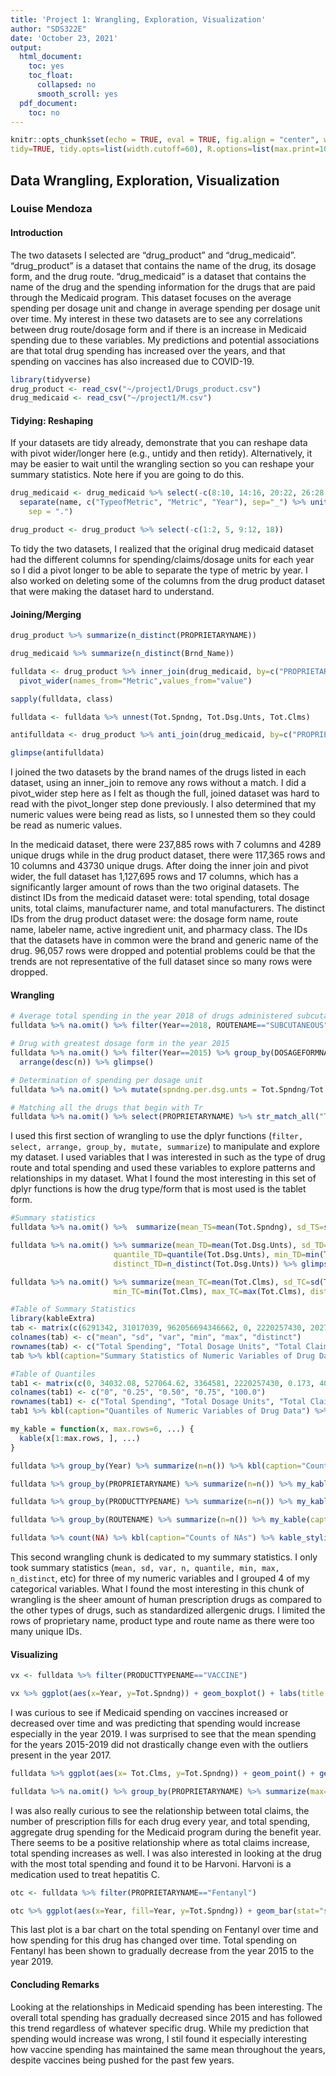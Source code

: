 ```yaml
---
title: 'Project 1: Wrangling, Exploration, Visualization'
author: "SDS322E"
date: 'October 23, 2021'
output:
  html_document:
    toc: yes
    toc_float:
      collapsed: no
      smooth_scroll: yes
  pdf_document:
    toc: no
---
```



```r
knitr::opts_chunk$set(echo = TRUE, eval = TRUE, fig.align = "center", warning = F, message = F,
tidy=TRUE, tidy.opts=list(width.cutoff=60), R.options=list(max.print=100))

```

## Data Wrangling, Exploration, Visualization

### Louise Mendoza

#### Introduction 

The two datasets I selected are "drug_product" and "drug_medicaid". "drug_product" is a dataset that contains the name of the drug, its dosage form, and the drug route. "drug_medicaid" is a dataset that contains the name of the drug and the spending information for the drugs that are paid through the Medicaid program. This dataset focuses on the average spending per dosage unit and change in average spending per dosage unit over time. My interest in these two datasets are to see any correlations between drug route/dosage form and if there is an increase in Medicaid spending due to these variables. My predictions and potential associations are that total drug spending has increased over the years, and that spending on vaccines has also increased due to COVID-19. 

```R
library(tidyverse)
drug_product <- read_csv("~/project1/Drugs_product.csv")
drug_medicaid <- read_csv("~/project1/M.csv")

```

#### Tidying: Reshaping

If your datasets are tidy already, demonstrate that you can reshape data with pivot wider/longer here (e.g., untidy and then retidy). Alternatively, it may be easier to wait until the wrangling section so you can reshape your summary statistics. Note here if you are going to do this.

```R
drug_medicaid <- drug_medicaid %>% select(-c(8:10, 14:16, 20:22, 26:28, 32:36)) %>% pivot_longer(5:19) %>% 
  separate(name, c("TypeofMetric", "Metric", "Year"), sep="_") %>% unite(TypeofMetric, Metric, col = "Metric", 
    sep = ".")

drug_product <- drug_product %>% select(-c(1:2, 5, 9:12, 18))
```
To tidy the two datasets, I realized that the original drug medicaid dataset had the different columns for spending/claims/dosage units for each year so I did a pivot longer to be able to separate the type of metric by year. I also worked on deleting some of the columns from the drug product dataset that were making the dataset hard to understand. 
    
#### Joining/Merging

```R
drug_product %>% summarize(n_distinct(PROPRIETARYNAME))

drug_medicaid %>% summarize(n_distinct(Brnd_Name))

fulldata <- drug_product %>% inner_join(drug_medicaid, by=c("PROPRIETARYNAME"="Brnd_Name")) %>%
  pivot_wider(names_from="Metric",values_from="value")

sapply(fulldata, class)

fulldata <- fulldata %>% unnest(Tot.Spndng, Tot.Dsg.Unts, Tot.Clms)

antifulldata <- drug_product %>% anti_join(drug_medicaid, by=c("PROPRIETARYNAME"="Brnd_Name"))

glimpse(antifulldata)
```

I joined the two datasets by the brand names of the drugs listed in each dataset, using an inner_join to remove any rows without a match. I did a pivot_wider step here as I felt as though the full, joined dataset was hard to read with the pivot_longer step done previously. I also determined that my numeric values were being read as lists, so I unnested them so they could be read as numeric values.

In the medicaid dataset, there were 237,885 rows with 7 columns and 4289 unique drugs while in the drug product dataset, there were 117,365 rows and 10 columns and 43730 unique drugs. After doing the inner join and pivot wider, the full dataset has 1,127,695 rows and 17 columns, which has a significantly larger amount of rows than the two original datasets. The distinct IDs from the medicaid dataset were: total spending, total dosage units, total claims, manufacturer name, and total manufacturers. The distinct IDs from the drug product dataset were: the dosage form name, route name, labeler name, active ingredient unit, and pharmacy class. The IDs that the datasets have in common were the brand and generic name of the drug. 96,057 rows were dropped and potential problems could be that the trends are not representative of the full dataset since so many rows were dropped. 

####  Wrangling

```R
# Average total spending in the year 2018 of drugs administered subcutaneously
fulldata %>% na.omit() %>% filter(Year==2018, ROUTENAME=="SUBCUTANEOUS") %>% summarize(mean(Tot.Spndng))

# Drug with greatest dosage form in the year 2015
fulldata %>% na.omit() %>% filter(Year==2015) %>% group_by(DOSAGEFORMNAME) %>% summarize(n=n()) %>%
  arrange(desc(n)) %>% glimpse()

# Determination of spending per dosage unit
fulldata %>% na.omit() %>% mutate(spndng.per.dsg.unts = Tot.Spndng/Tot.Dsg.Unts) %>% head()

# Matching all the drugs that begin with Tr
fulldata %>% na.omit() %>% select(PROPRIETARYNAME) %>% str_match_all("Tr[^ ]+") %>% glimpse()
```

I used this first section of wrangling to use the dplyr functions (`filter, select, arrange, group_by, mutate, summarize`) to manipulate and explore my dataset. I used variables that I was interested in such as the type of drug route and total spending and used these variables to explore patterns and relationships in my dataset. What I found the most interesting in this set of dplyr functions is how the drug type/form that is most used is the tablet form. 

```r
#Summary statistics
fulldata %>% na.omit() %>%  summarize(mean_TS=mean(Tot.Spndng), sd_TS=sd(Tot.Spndng), var_TS=var(Tot.Spndng), quantile_TS=quantile(Tot.Spndng),min_TS=min(Tot.Spndng), max_TS=max(Tot.Spndng), distinct_TS=n_distinct(Tot.Spndng)) %>% glimpse()

fulldata %>% na.omit() %>% summarize(mean_TD=mean(Tot.Dsg.Unts), sd_TD=sd(Tot.Dsg.Unts), var_TD=var(Tot.Dsg.Unts),
                       quantile_TD=quantile(Tot.Dsg.Unts), min_TD=min(Tot.Dsg.Unts), max_TD=max(Tot.Dsg.Unts),
                       distinct_TD=n_distinct(Tot.Dsg.Unts)) %>% glimpse()

fulldata %>% na.omit() %>% summarize(mean_TC=mean(Tot.Clms), sd_TC=sd(Tot.Clms), var_TC=var(Tot.Clms), quantile_TC=quantile(Tot.Clms),
                       min_TC=min(Tot.Clms), max_TC=max(Tot.Clms), distinct_TC=n_distinct(Tot.Clms)) %>% glimpse

#Table of Summary Statistics 
library(kableExtra)
tab <- matrix(c(6291342, 31017039, 962056694346662, 0, 2220257430, 20275, 23518638, 100751607, 10150886288481036, 0.173, 1581265868, 19622, 390727.5, 1341663, 1800058426202, 11, 15314041, 12741), ncol=6, byrow=TRUE)
colnames(tab) <- c("mean", "sd", "var", "min", "max", "distinct")
rownames(tab) <- c("Total Spending", "Total Dosage Units", "Total Claims")
tab %>% kbl(caption="Summary Statistics of Numeric Variables of Drug Data") %>% kable_styling()

#Table of Quantiles
tab1 <- matrix(c(0, 34032.08, 527064.62, 3364581, 2220257430, 0.173, 40085.500, 832861, 8773633.955, 1581265868, 11, 1317, 18605, 185325, 15314041), ncol=5, byrow=TRUE)
colnames(tab1) <- c("0", "0.25", "0.50", "0.75", "100.0")
rownames(tab1) <- c("Total Spending", "Total Dosage Units", "Total Claims")
tab1 %>% kbl(caption="Quantiles of Numeric Variables of Drug Data") %>% kable_styling()

my_kable = function(x, max.rows=6, ...) {
  kable(x[1:max.rows, ], ...)
}

fulldata %>% group_by(Year) %>% summarize(n=n()) %>% kbl(caption="Counts of Entries per Year") %>% kable_styling()

fulldata %>% group_by(PROPRIETARYNAME) %>% summarize(n=n()) %>% my_kable(caption="Counts of Entries per Drug Name") %>% kable_styling() 

fulldata %>% group_by(PRODUCTTYPENAME) %>% summarize(n=n()) %>% my_kable(caption="Counts of Entries per Drug Type") %>% kable_styling()

fulldata %>% group_by(ROUTENAME) %>% summarize(n=n()) %>% my_kable(caption="Counts of Entries per Drug Route") %>% kable_styling()

fulldata %>% count(NA) %>% kbl(caption="Counts of NAs") %>% kable_styling()

```

This second wrangling chunk is dedicated to my summary statistics. I only took summary statistics (`mean, sd, var, n, quantile, min, max, n_distinct`, etc) for three of my numeric variables and I grouped 4 of my categorical variables. What I found the most interesting in this chunk of wrangling is the sheer amount of human prescription drugs as compared to the other types of drugs, such as standardized allergenic drugs. I limited the rows of proprietary name, product type and route name as there were too many unique IDs.

#### Visualizing

```R
vx <- fulldata %>% filter(PRODUCTTYPENAME=="VACCINE")

vx %>% ggplot(aes(x=Year, y=Tot.Spndng)) + geom_boxplot() + labs(title = "Total Spending on Vaccines over Time", y="Total Spending($)", x="Year") + theme_bw() + scale_y_continuous(breaks=seq(0,3000000, 500000)) 
```
I was curious to see if Medicaid spending on vaccines increased or decreased over time and was predicting that spending would increase especially in the year 2019. I was surprised to see that the mean spending for the years 2015-2019 did not drastically change even with the outliers present in the year 2017.  

```R
fulldata %>% ggplot(aes(x= Tot.Clms, y=Tot.Spndng)) + geom_point() + geom_smooth(aes(group=PRODUCTTYPENAME, color=PRODUCTTYPENAME), method="lm") + scale_y_continuous(breaks=seq(0,2000000000,500000000)) + scale_x_continuous(breaks=seq(0,15000000,2500000)) + theme_bw() + labs(title="Total Claims vs. Total Spending", x="Number of Total Claims", y="Total Spending($)")

fulldata %>% na.omit() %>% group_by(PROPRIETARYNAME) %>% summarize(max=max(Tot.Spndng)) %>% arrange(desc(max))

```

I was also really curious to see the relationship between total claims, the number of prescription fills for each drug every year, and total spending, aggregate drug spending for the Medicaid program during the benefit year. There seems to be a positive relationship where as total claims increase, total spending increases as well. I was also interested in looking at the drug with the most total spending and found it to be Harvoni. Harvoni is a medication used to treat hepatitis C.

```R
otc <- fulldata %>% filter(PROPRIETARYNAME=="Fentanyl")

otc %>% ggplot(aes(x=Year, fill=Year, y=Tot.Spndng)) + geom_bar(stat="summary") + labs(title = "Total Spending on Fentanyl over Time", y="Total Spending($)", x="Year") + geom_errorbar(stat="summary", width=0.5) + scale_fill_brewer() + scale_y_continuous(breaks=seq(0,15000000,2500000)) + theme_bw()
```

This last plot is a bar chart on the total spending on Fentanyl over time and how spending for this drug has changed over time. Total spending on Fentanyl has been shown to gradually decrease from the year 2015 to the year 2019. 

#### Concluding Remarks

Looking at the relationships in Medicaid spending has been interesting. The overall total spending has gradually decreased since 2015 and has followed this trend regardless of whatever specific drug. While my prediction that spending would increase was wrong, I stil found it especially interesting how vaccine spending has maintained the same mean throughout the years, despite vaccines being pushed for the past few years. 
